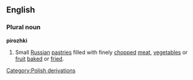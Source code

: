 ==English==
===Plural noun===
'''pirozhki'''
#Small [[Russian]] [[pastry|pastries]] filled with finely [[chop]]ped [[meat]], [[vegetable]]s or [[fruit]] [[bake]]d or [[fried]].
[[Category:Polish derivations]]